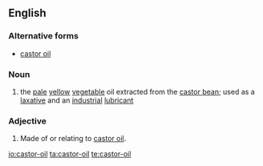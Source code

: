 ==English==

===Alternative forms===
* [[castor oil]]
===Noun===
{{wikipedia}}
{{en-noun|head=[[castor]]-[[oil]]}}
# the [[pale]] [[yellow]] [[vegetable]] oil extracted from the [[castor bean]]; used as a [[laxative]] and an [[industrial]] [[lubricant]]

===Adjective===
{{en-adj|-}}
# Made of or relating to [[castor oil]].

[[io:castor-oil]]
[[ta:castor-oil]]
[[te:castor-oil]]